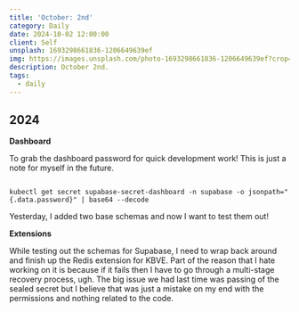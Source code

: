 ```yaml
---
title: 'October: 2nd'
category: Daily
date: 2024-10-02 12:00:00
client: Self
unsplash: 1693298661836-1206649639ef
img: https://images.unsplash.com/photo-1693298661836-1206649639ef?crop=entropy&cs=srgb&fm=jpg&ixid=MnwzNjM5Nzd8MHwxfHJhbmRvbXx8fHx8fHx8fDE2ODE3NDg2ODY&ixlib=rb-4.0.3&q=85
description: October 2nd. 
tags:
  - daily
---
```



## 2024

**Dashboard**

To grab the dashboard password for quick development work!
This is just a note for myself in the future.

```shell

kubectl get secret supabase-secret-dashboard -n supabase -o jsonpath="{.data.password}" | base64 --decode

```

Yesterday, I added two base schemas and now I want to test them out!


**Extensions**

While testing out the schemas for Supabase, I need to wrap back around and finish up the Redis extension for KBVE.
Part of the reason that I hate working on it is because if it fails then I have to go through a multi-stage recovery process, ugh.
The big issue we had last time was passing of the sealed secret but I believe that was just a mistake on my end with the permissions and nothing related to the code.